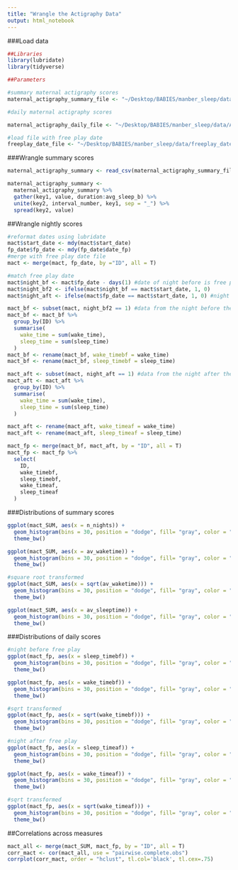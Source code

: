 ```yaml
---
title: "Wrangle the Actigraphy Data"
output: html_notebook
---
```


###Load data
```r
##Libraries
library(lubridate)
library(tidyverse)

##Parameters

#summary maternal actigraphy scores 
maternal_actigraphy_summary_file <- "~/Desktop/BABIES/manber_sleep/data/Actigraphy Export File_maternal_caregiving_02.21.18_SLEEPSUM.csv"

#daily maternal actigraphy scores

maternal_actigraphy_daily_file <- "~/Desktop/BABIES/manber_sleep/data/Actigraphy Export File_maternal_caregiving_02.21.18_SLEEPSUM.csv"

#load file with free play date
freeplay_date_file <- "~/Desktop/BABIES/manber_sleep/data/freeplay_date.csv"
```

###Wrangle summary scores
```r
maternal_actigraphy_summary <- read_csv(maternal_actigraphy_summary_file)

maternal_actigraphy_summary <-
  maternal_actigraphy_summary %>% 
  gather(key1, value, duration:avg_sleep_b) %>% 
  unite(key2, interval_number, key1, sep = "_") %>% 
  spread(key2, value) 
```

##Wrangle nightly scores
```r
#reformat dates using lubridate
mact$start_date <- mdy(mact$start_date)
fp_date$fp_date <- mdy(fp_date$date_fp)
#merge with free play date file
mact <- merge(mact, fp_date, by ="ID", all = T)

#match free play date
mact$night_bf <- mact$fp_date - days(1) #date of night before is free play date - 1 day
mact$night_bf2 <- ifelse(mact$night_bf == mact$start_date, 1, 0)
mact$night_aft <- ifelse(mact$fp_date == mact$start_date, 1, 0) #night after is the same date as the free play

mact_bf <- subset(mact, night_bf2 == 1) #data from the night before the free play
mact_bf <- mact_bf %>%
  group_by(ID) %>%
  summarise(
    wake_time = sum(wake_time),
    sleep_time = sum(sleep_time)
  )
mact_bf <- rename(mact_bf, wake_timebf = wake_time)
mact_bf <- rename(mact_bf, sleep_timebf = sleep_time)

mact_aft <- subset(mact, night_aft == 1) #data from the night after the free play
mact_aft <- mact_aft %>%
  group_by(ID) %>%
  summarise(
    wake_time = sum(wake_time),
    sleep_time = sum(sleep_time)
  )

mact_aft <- rename(mact_aft, wake_timeaf = wake_time)
mact_aft <- rename(mact_aft, sleep_timeaf = sleep_time)

mact_fp <- merge(mact_bf, mact_aft, by = "ID", all = T)
mact_fp <- mact_fp %>%
  select(
    ID, 
    wake_timebf,
    sleep_timebf,
    wake_timeaf,
    sleep_timeaf
  )
```

###Distributions of summary scores
```r
ggplot(mact_SUM, aes(x = n_nights)) + 
  geom_histogram(bins = 30, position = "dodge", fill= "gray", color = "black") +
  theme_bw() 

ggplot(mact_SUM, aes(x = av_waketime)) + 
  geom_histogram(bins = 30, position = "dodge", fill= "gray", color = "black") +
  theme_bw() 

#square root transformed
ggplot(mact_SUM, aes(x = sqrt(av_waketime))) + 
  geom_histogram(bins = 30, position = "dodge", fill= "gray", color = "black") +
  theme_bw() 

ggplot(mact_SUM, aes(x = av_sleeptime)) + 
  geom_histogram(bins = 30, position = "dodge", fill= "gray", color = "black") +
  theme_bw() 
```

###Distributions of daily scores
```r
#night before free play
ggplot(mact_fp, aes(x = sleep_timebf)) + 
  geom_histogram(bins = 30, position = "dodge", fill= "gray", color = "black") +
  theme_bw() 

ggplot(mact_fp, aes(x = wake_timebf)) + 
  geom_histogram(bins = 30, position = "dodge", fill= "gray", color = "black") +
  theme_bw() 

#sqrt transformed
ggplot(mact_fp, aes(x = sqrt(wake_timebf))) + 
  geom_histogram(bins = 30, position = "dodge", fill= "gray", color = "black") +
  theme_bw() 

#night after free play
ggplot(mact_fp, aes(x = sleep_timeaf)) + 
  geom_histogram(bins = 30, position = "dodge", fill= "gray", color = "black") +
  theme_bw() 

ggplot(mact_fp, aes(x = wake_timeaf)) + 
  geom_histogram(bins = 30, position = "dodge", fill= "gray", color = "black") +
  theme_bw() 

#sqrt transformed
ggplot(mact_fp, aes(x = sqrt(wake_timeaf))) + 
  geom_histogram(bins = 30, position = "dodge", fill= "gray", color = "black") +
  theme_bw() 
```

##Correlations across measures
```r
mact_all <- merge(mact_SUM, mact_fp, by = "ID", all = T)
corr_mact <- cor(mact_all, use = "pairwise.complete.obs")
corrplot(corr_mact, order = "hclust", tl.col='black', tl.cex=.75)
```

